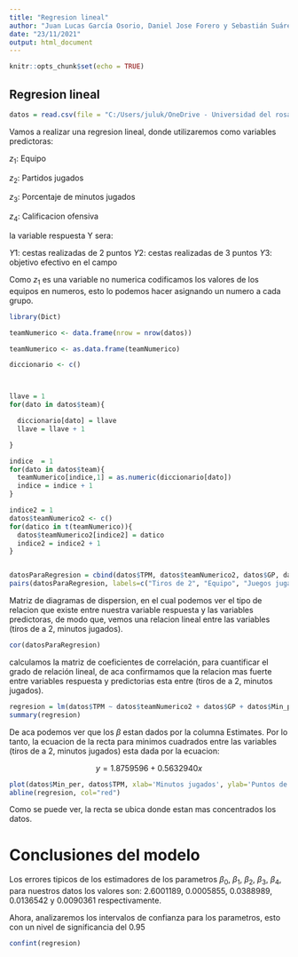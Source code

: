 ---
title: "Regresion lineal"
author: "Juan Lucas García Osorio, Daniel Jose Forero y Sebastián Suárez García"
date: "23/11/2021"
output: html_document
---

```{r setup, include=FALSE}
knitr::opts_chunk$set(echo = TRUE)
```

## Regresion lineal


```{r cars}
datos = read.csv(file = "C:/Users/juluk/OneDrive - Universidad del rosario/Escritorio/Universidad 2021-2/AED/Proyecto final/v2/baseDeDatosFinal.csv", sep=",")

```


Vamos a realizar una regresion lineal, donde utilizaremos como variables predictoras: 

$z_1$: Equipo

$z_2$: Partidos jugados

$z_3$: Porcentaje de minutos jugados

$z_4$: Calificacion ofensiva

la variable respuesta Y sera:

$Y1$: cestas realizadas de 2 puntos
$Y2$: cestas realizadas de 3 puntos
$Y3$: objetivo efectivo en el campo



Como $z_1$ es una variable no numerica codificamos los valores de los equipos en numeros, esto lo podemos hacer asignando un numero a cada grupo.


```{r }
library(Dict)

teamNumerico <- data.frame(nrow = nrow(datos))

teamNumerico <- as.data.frame(teamNumerico)

diccionario <- c()



llave = 1
for(dato in datos$team){

  diccionario[dato] = llave
  llave = llave + 1

}

indice  = 1
for(dato in datos$team){
  teamNumerico[indice,1] = as.numeric(diccionario[dato])
  indice = indice + 1
}

indice2 = 1
datos$teamNumerico2 <- c()
for(datico in t(teamNumerico)){
  datos$teamNumerico2[indice2] = datico
  indice2 = indice2 + 1
}



```

```{r }
datosParaRegresion = cbind(datos$TPM, datos$teamNumerico2, datos$GP, datos$Min_per,datos$Ortg)
pairs(datosParaRegresion, labels=c("Tiros de 2", "Equipo", "Juegos jugados", "Minutos jugados", "Puntaje ofensivo"))
```
Matriz de diagramas de dispersion, en el cual podemos ver el tipo de relacion que existe entre nuestra variable respuesta y las variables predictoras, de modo que, vemos una relacion lineal entre las variables (tiros de a 2, minutos jugados).

```{r }
cor(datosParaRegresion)
```
calculamos la matriz de coeficientes de correlación, para cuantificar el grado de relación lineal, de aca confirmamos que la relacion mas fuerte entre variables respuesta y predictorias esta entre (tiros de a 2, minutos jugados).  

```{r }
regresion = lm(datos$TPM ~ datos$teamNumerico2 + datos$GP + datos$Min_per, data=datos)
summary(regresion)
```
De aca podemos ver que los $\beta$ estan dados por la columna Estimates. Por lo tanto, la ecuacion de la recta para minimos cuadrados entre las variables (tiros de a 2, minutos jugados) esta dada por la ecuacion: 

$$y =   1.8759596 + 0.5632940x$$

```{r }
plot(datos$Min_per, datos$TPM, xlab='Minutos jugados', ylab='Puntos de 2')
abline(regresion, col="red")
```
Como se puede ver, la recta se ubica donde estan mas concentrados los datos.


# Conclusiones del modelo

Los errores tipicos de los estimadores de los parametros $\beta_0$, $\beta_1$, $\beta_2$, $\beta_3$, $\beta_4$, para nuestros datos los valores son: 2.6001189, 0.0005855, 0.0388989, 0.0136542 y 0.0090361 respectivamente. 


Ahora, analizaremos los intervalos de confianza para los parametros, esto con un nivel de significancia del  0.95

```{r }
confint(regresion)
```


